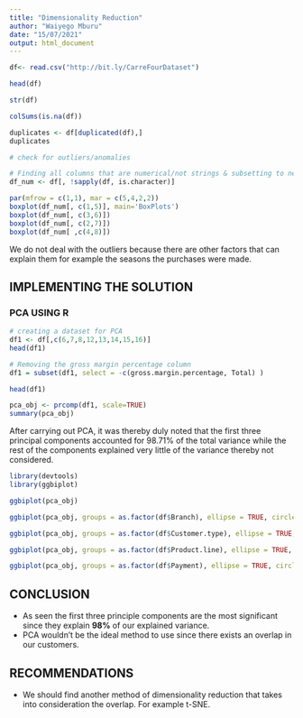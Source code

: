---
title: "Dimensionality Reduction"
author: "Waiyego Mburu"
date: "15/07/2021"
output: html_document
---

```{r}
df<- read.csv("http://bit.ly/CarreFourDataset")
```

```{r}
head(df)
```

```{r}
str(df)
```

```{r}
colSums(is.na(df))
```

```{r}
duplicates <- df[duplicated(df),]
duplicates
```
```{r}
# check for outliers/anomalies

# Finding all columns that are numerical/not strings & subsetting to new dataframe
df_num <- df[, !sapply(df, is.character)]

par(mfrow = c(1,1), mar = c(5,4,2,2))
boxplot(df_num[, c(1,5)], main='BoxPlots')
boxplot(df_num[, c(3,6)])
boxplot(df_num[, c(2,7)])
boxplot(df_num[ ,c(4,8)])


```

We do not deal with the outliers because there are other factors that can explain them for example the seasons the purchases were made.

## IMPLEMENTING THE SOLUTION
### PCA USING R
```{r}
# creating a dataset for PCA
df1 <- df[,c(6,7,8,12,13,14,15,16)]
head(df1)
```

```{r}
# Removing the gross margin percentage column
df1 = subset(df1, select = -c(gross.margin.percentage, Total) )
```

```{r}
head(df1)
```

```{r}
pca_obj <- prcomp(df1, scale=TRUE)
summary(pca_obj)
```

After carrying out PCA, it was thereby duly noted that the first three principal components accounted for 98.71% of the total variance while the rest of the components explained very little of the variance thereby not considered.

```{r}
library(devtools)
library(ggbiplot)
```

```{r}
ggbiplot(pca_obj)
```

```{r}
ggbiplot(pca_obj, groups = as.factor(df$Branch), ellipse = TRUE, circle = TRUE)
```

```{r}
ggbiplot(pca_obj, groups = as.factor(df$Customer.type), ellipse = TRUE, circle = TRUE)
```

```{r}
ggbiplot(pca_obj, groups = as.factor(df$Product.line), ellipse = TRUE, circle = TRUE)
```

```{r}
ggbiplot(pca_obj, groups = as.factor(df$Payment), ellipse = TRUE, circle = TRUE)
```

## **CONCLUSION**
* As seen the first three principle components are the most significant since they explain **98%** of our explained variance.
* PCA wouldn't be the ideal method to use since there exists an overlap in our customers.

## **RECOMMENDATIONS**
* We should find another method of dimensionality reduction that takes into consideration the overlap. For example t-SNE.
